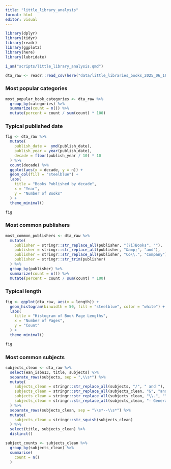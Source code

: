 ```yaml
---
title: "little_library_analysis"
format: html
editor: visual
---
```


```r

library(dplyr)
library(tidyr)
library(readr)
library(ggplot2)
library(here)
library(lubridate)

i_am("scripts/little_library_analysis.qmd")

```


```r

dta_raw <- readr::read_csv(here("data/little_libraries_books_2025_06_18.csv"))

```

### Most popular categories

```r

most_popular_book_categories <- dta_raw %>%
  group_by(categories) %>%
  summarize(count = n()) %>%
  mutate(percent = count / sum(count) * 100)


```


### Typical published date

```r

fig <- dta_raw %>%
  mutate(
    publish_date =  ymd(publish_date),
    publish_year = year(publish_date),
    decade = floor(publish_year / 10) * 10 
  ) %>%
  count(decade) %>%
  ggplot(aes(x = decade, y = n)) +
  geom_col(fill = "steelblue") +
  labs(
    title = "Books Published by decade",
    x = "Year",
    y = "Number of Books"
  ) +
  theme_minimal()

fig

```

### Most common publishers

```r

most_common_publishers <- dta_raw %>%
  mutate(
    publisher = stringr::str_replace_all(publisher, "(?i)Books", ""),
    publisher = stringr::str_replace_all(publisher, "&amp;", "and"),
    publisher = stringr::str_replace_all(publisher, "Co\\.", "Company"),
    publisher = stringr::str_trim(publisher)
  ) %>%
  group_by(publisher) %>%
  summarize(count = n()) %>%
  mutate(percent = count / sum(count) * 100)

```


### Typical length

```r

fig <- ggplot(dta_raw, aes(x = length)) +
  geom_histogram(binwidth = 50, fill = "steelblue", color = "white") +
  labs(
    title = "Histogram of Book Page Lengths",
    x = "Number of Pages",
    y = "Count"
  ) +
  theme_minimal()

fig

```


### Most common subjects

```r

subjects_clean <- dta_raw %>%
  select(ean_isbn13, title, subjects) %>%
  separate_rows(subjects, sep = ",\\s*") %>%
  mutate(
    subjects_clean = stringr::str_replace_all(subjects, "/", " and "),
    subjects_clean = stringr::str_replace_all(subjects_clean, "&", "and"),
    subjects_clean = stringr::str_replace_all(subjects_clean, "\\.", ""),
    subjects_clean = stringr::str_replace_all(subjects_clean, "- General", "")
  ) %>%
  separate_rows(subjects_clean, sep = "\\s*--\\s*") %>%
  mutate(
    subjects_clean = stringr::str_squish(subjects_clean)
  ) %>%
  select(title, subjects_clean) %>%
  distinct()

subject_counts <- subjects_clean %>%
  group_by(subjects_clean) %>%
  summarise(
    count = n()
  )

```

